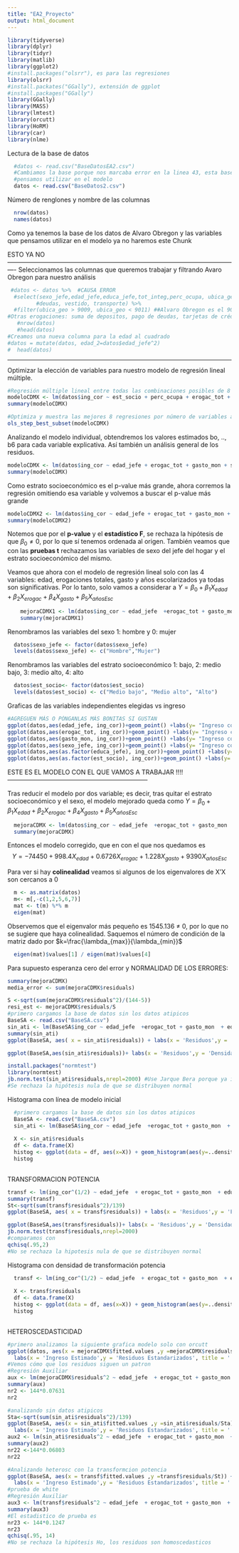 ```yaml
---
title: "EA2_Proyecto"
output: html_document
---
```


```r
library(tidyverse)
library(dplyr)
library(tidyr)
library(matlib)
library(ggplot2)
#install.packages("olsrr"), es para las regresiones
library(olsrr)
#install.packates("GGally"), extensión de ggplot
#install.packages("GGally")
library(GGally)
library(MASS)
library(lmtest)
library(orcutt)
library(HoRM)
library(car)
library(nlme)
```

Lectura de la base de datos 
```r
  #datos <- read.csv("BaseDatosEA2.csv") 
  #Cambiamos la base porque nos marcaba error en la linea 43, esta base ya esta limpia, solo estan los datos de Alvaro Obregon y las variables que
  #pensamos utilizar en el modelo
  datos <- read.csv("BaseDatos2.csv")
```

Número de renglones y nombre de las columnas 
```r
  nrow(datos) 
  names(datos)
```

Como ya tenemos la base de los datos de Alvaro Obregon y las variables que pensamos utilizar en el modelo ya no haremos este Chunk

ESTO YA NO ----------------------------------------------------------------------------------------------------------------
Seleccionamos las columnas que queremos trabajar y filtrando Avaro Obregon para nuestro análisis
```r
 #datos <- datos %>%  #CAUSA ERROR
  #select(sexo_jefe,edad_jefe,educa_jefe,tot_integ,perc_ocupa, ubica_geo, est_socio, ing_cor,gasto_mon,otros_gas,ahorro,deposito,retiro_inv,pago_tarje, tabaco, erogac_tot, 
         #deudas, vestido, transporte) %>% 
  #filter(ubica_geo > 9009, ubica_geo < 9011) ##Alvaro Obregon es el 9010
#Otras erogaciones: suma de depositos, pago de deudas, tarjetas de crédito, préstamos a otros
   #nrow(datos)
   #head(datos)
#Creamos una nueva columna para la edad al cuadrado
#datos = mutate(datos, edad_2=datos$edad_jefe^2)
#  head(datos)
```
--------------------------------------------------------------------------------

Optimizar la elección de variables para nuestro modelo de regresión lineal múltiple.


```r
#Regresión múltiple lineal entre todas las combinaciones posibles de 8 variables
modeloCDMX <- lm(datos$ing_cor ~ est_socio + perc_ocupa + erogac_tot + gasto_mon + sexo_jefe + educa_jefe + tot_integ + edad_jefe, data = datos)
summary(modeloCDMX)

#Optimiza y muestra las mejores 8 regresiones por número de variables a tomar en cuenta
ols_step_best_subset(modeloCDMX)

```


Analizando el modelo individual, obtendremos los valores estimados bo, .., b6 para cada variable explicativa. Así también un análisis general de los residuos.
```r

modeloCDMX <- lm(datos$ing_cor ~ edad_jefe + erogac_tot + gasto_mon + sexo_jefe + educa_jefe + est_socio, datos)
summary(modeloCDMX) 
```

Como estrato socioeconómico es el p-value más grande, ahora corremos la regresión omitiendo esa variable y volvemos a buscar el p-value más grande
```r

modeloCDMX2 <- lm(datos$ing_cor ~ edad_jefe + erogac_tot + gasto_mon + sexo_jefe + educa_jefe, datos)
summary(modeloCDMX2) 
```

Notemos que por el **p-value** y el **estadístico F**, se rechaza la hipótesis de que $\beta_0 \neq 0$, por lo que sí tenemos ordenada al origen.
También veamos que con las **pruebas t** rechazamos las variables de sexo del jefe del hogar y el estrato socioeconómico del mismo.


Veamos que ahora con el modelo de regresión lineal solo con las 4 variables: edad, erogaciones totales, gasto y años escolarizados ya todas son significativas. Por lo tanto, solo vamos a considerar a $Y = \beta_0 + \beta_1 X_{edad} + \beta_2 X_{erogac} + \beta_4 X_{gasto} + \beta_5 X_{añosEsc}$
```r
    mejoraCDMX1 <- lm(datos$ing_cor ~ edad_jefe  +erogac_tot + gasto_mon  + educa_jefe, datos) 
    summary(mejoraCDMX1) 
```




Renombramos las variables del sexo 1: hombre y 0: mujer
```r
  datos$sexo_jefe <- factor(datos$sexo_jefe)
  levels(datos$sexo_jefe) <- c("Hombre","Mujer")
```

Renombramos las variables del estrato socioeconómico 1: bajo, 2: medio bajo, 3: medio alto, 4: alto
```r
  datos$est_socio<- factor(datos$est_socio)
  levels(datos$est_socio) <- c("Medio bajo", "Medio alto", "Alto")
```


Graficas de las variables independientes elegidas vs ingreso
```r
#AGREGUEN MÁS O PÓNGANLAS MÁS BONITAS SI GUSTAN
ggplot(datos,aes(edad_jefe, ing_cor))+geom_point() +labs(y= "Ingreso corriente", x = "Edad")
ggplot(datos,aes(erogac_tot, ing_cor))+geom_point() +labs(y= "Ingreso corriente", x = "Erogaciones totales")
ggplot(datos,aes(gasto_mon, ing_cor))+geom_point() +labs(y= "Ingreso corriente", x = "Gasto monetario")
ggplot(datos,aes(sexo_jefe, ing_cor))+geom_point() +labs(y= "Ingreso corriente", x = "Sexo")
ggplot(datos,aes(as.factor(educa_jefe), ing_cor))+geom_point() +labs(y= "Ingreso corriente", x = "Años escolarizados")
ggplot(datos,aes(as.factor(est_socio), ing_cor))+geom_point() +labs(y= "Ingreso corriente", x = "Estrato socioeconómico")
```

ESTE ES EL MODELO CON EL QUE VAMOS A TRABAJAR !!!! --------------------------------------------------------------------

Tras reducir el modelo por dos variable; es decir, tras quitar el estrato socioeconómico y el sexo, el modelo mejorado queda como $Y = \beta_0 + \beta_1 X_{edad} + \beta_2 X_{erogac} + \beta_4 X_{gasto} + \beta_5 X_{añosEsc}$
```r
  mejoraCDMX <- lm(datos$ing_cor ~ edad_jefe  +erogac_tot + gasto_mon  + educa_jefe, datos) 
  summary(mejoraCDMX) 
```
Entonces el modelo corregido, que en con el que nos quedamos es 
$$Y = -74450 + 998.4 X_{edad} + 0.6726 X_{erogac} + 1.228 X_{gasto} + 9390 X_{añosEsc}$$


Para ver si hay **colinealidad** veamos si algunos de los eigenvalores de X'X son cercanos a 0
```r
  m <- as.matrix(datos)
  m<- m[,-c(1,2,5,6,7)]
  mat <- t(m) %*% m
  eigen(mat)
```

Observemos que el eigenvalor más pequeño es 1545.136 $\neq$ 0, por lo que no se sugiere que haya colinealidad. Saquemos el número de condición de la matriz dado por $k=\frac{\lambda_{max}}{\lambda_{min}}$
```r
  eigen(mat)$values[1] / eigen(mat)$values[4]
```




Para supuesto esperanza cero del error y NORMALIDAD DE LOS ERRORES:
```r
summary(mejoraCDMX)
media_error <- sum(mejoraCDMX$residuals)

S <-sqrt(sum(mejoraCDMX$residuals^2)/(144-5))
resi_est <- mejoraCDMX$residuals/S
#primero cargamos la base de datos sin los datos atipicos
BaseSA <- read.csv("BaseSA.csv")
sin_ati <- lm(BaseSA$ing_cor ~ edad_jefe  +erogac_tot + gasto_mon  + educa_jefe, BaseSA) 
summary(sin_ati) 
ggplot(BaseSA, aes( x = sin_ati$residuals)) + labs(x = 'Residuos',y = 'Frecuencia', title = '') + geom_histogram() + theme_bw()

ggplot(BaseSA,aes(sin_ati$residuals))+ labs(x = 'Residuos',y = 'Densidad', title = '') + geom_density() + theme_bw()

install.packages("normtest")
library(normtest)
jb.norm.test(sin_ati$residuals,nrepl=2000) #Use Jarque Bera porque ya incluye lo de asimetría y kurtosis
#Se rechaza la hipótesis nula de que se distribuyen normal
```

Histograma con línea de modelo inicial
```r
  #primero cargamos la base de datos sin los datos atipicos
  BaseSA <- read.csv("BaseSA.csv")
  sin_ati <- lm(BaseSA$ing_cor ~ edad_jefe  +erogac_tot + gasto_mon  + educa_jefe, BaseSA) 
  
  X <- sin_ati$residuals
  df <- data.frame(X) 
  histog <- ggplot(data = df, aes(x=X)) + geom_histogram(aes(y=..density..), color = "black") + theme_bw() + geom_density(kernel="gaussian", color = "red", size=2) + labs(x = 'Residuos',y = 'Frecuencia relativa', title = '')
  histog
  
```



TRANSFORMACION POTENCIA

```r

transf <- lm(ing_cor^(1/2) ~ edad_jefe  + erogac_tot + gasto_mon  + educa_jefe, BaseSA)
summary(transf)
St<-sqrt(sum(transf$residuals^2)/139)
ggplot(BaseSA, aes( x = transf$residuals)) + labs(x = 'Residuos',y = 'Frecuencia', title = '') + geom_histogram() + theme_bw()

ggplot(BaseSA,aes(transf$residuals))+ labs(x = 'Residuos',y = 'Densidad', title = '') + geom_density() + theme_bw()
jb.norm.test(transf$residuals,nrepl=2000) 
#comparamos con
qchisq(.95,2)
#No se rechaza la hipotesis nula de que se distribuyen normal
```

Histograma con densidad de transformación potencia

```r
  
  transf <- lm(ing_cor^(1/2) ~ edad_jefe  + erogac_tot + gasto_mon  + educa_jefe, BaseSA)
  
  X <- transf$residuals
  df <- data.frame(X) 
  histog <- ggplot(data = df, aes(x=X)) + geom_histogram(aes(y=..density..), color = "black") + theme_bw() + geom_density(kernel="gaussian", color = "red", size=2) + labs(x = 'Residuos',y = 'Frecuencia relativa', title = '')
  histog
  
```




HETEROSCEDASTICIDAD
```r
#primero analizamos la siguiente grafica modelo solo con orcutt
ggplot(datos, aes(x = mejoraCDMX$fitted.values ,y =mejoraCDMX$residuals/S)) + 
  labs(x = 'Ingreso Estimado',y = 'Residuos Estandarizados', title = '') + geom_point() + theme_bw()
#Vemos cómo que los residuos siguen un patron
#Regresión Auxiliar
aux <- lm(mejoraCDMX$residuals^2 ~ edad_jefe  + erogac_tot + gasto_mon  + educa_jefe + edad_jefe^2  + erogac_tot^2 + gasto_mon^2  + educa_jefe^2 + edad_jefe*erogac_tot + edad_jefe*gasto_mon  + edad_jefe*educa_jefe + erogac_tot*gasto_mon  + erogac_tot*educa_jefe + gasto_mon*educa_jefe, datos)
summary(aux)
nr2 <- 144*0.07631
nr2

#analizando sin datos atipicos
Sta<-sqrt(sum(sin_ati$residuals^2)/139)
ggplot(BaseSA, aes(x = sin_ati$fitted.values ,y =sin_ati$residuals/Sta)) + 
  labs(x = 'Ingreso Estimado',y = 'Residuos Estandarizados', title = '') + geom_point() + theme_bw()
aux2 <- lm(sin_ati$residuals^2 ~ edad_jefe  + erogac_tot + gasto_mon  + educa_jefe + edad_jefe^2  + erogac_tot^2 + gasto_mon^2  + educa_jefe^2 + edad_jefe*erogac_tot + edad_jefe*gasto_mon  + edad_jefe*educa_jefe + erogac_tot*gasto_mon  + erogac_tot*educa_jefe + gasto_mon*educa_jefe, BaseSA)
summary(aux2)
nr22 <-144*0.06803
nr22

#Analizando heterosc con la transformcion potencia
ggplot(BaseSA, aes(x = transf$fitted.values ,y =transf$residuals/St)) + 
  labs(x = 'Ingreso Estimado',y = 'Residuos Estandarizados', title = '') + geom_point() + theme_bw()
#prueba de white
#Regresión Auxiliar
aux3 <- lm(transf$residuals^2 ~ edad_jefe  + erogac_tot + gasto_mon  + educa_jefe + edad_jefe^2  + erogac_tot^2 + gasto_mon^2  + educa_jefe^2 + edad_jefe*erogac_tot + edad_jefe*gasto_mon  + edad_jefe*educa_jefe + erogac_tot*gasto_mon  + erogac_tot*educa_jefe + gasto_mon*educa_jefe, BaseSA)
summary(aux3)
#El estadistico de prueba es
nr23 <- 144*0.1247
nr23
qchisq(.95, 14)
#No se rechaza la hipótesis Ho, los residuos son homoscedasticos

```





